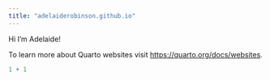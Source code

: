 ```yaml
---
title: "adelaiderobinson.github.io"
---
```


Hi I'm Adelaide!

To learn more about Quarto websites visit <https://quarto.org/docs/websites>.

```r
1 + 1
```
